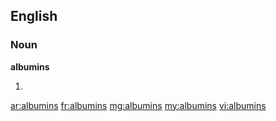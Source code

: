 ==English==

===Noun===
'''albumins'''

# {{plural of|[[albumin]]}}

[[ar:albumins]]
[[fr:albumins]]
[[mg:albumins]]
[[my:albumins]]
[[vi:albumins]]